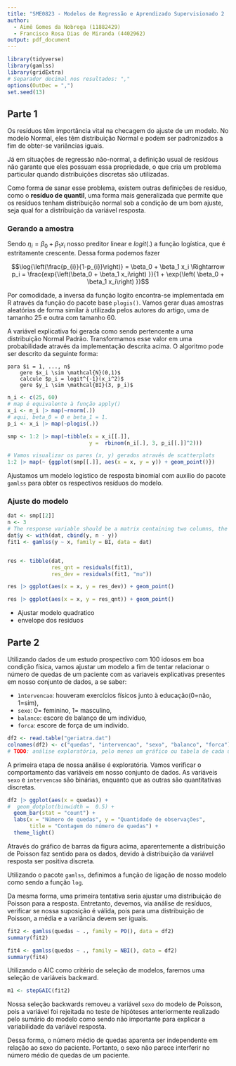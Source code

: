 ```yaml
---
title: "SME0823 - Modelos de Regressão e Aprendizado Supervisionado 2  Trabalho 2"
author:
  - Aimê Gomes da Nobrega (11882429)
  - Francisco Rosa Dias de Miranda (4402962)
output: pdf_document
---
```


```r
library(tidyverse)
library(gamlss)
library(gridExtra)
# Separador decimal nos resultados: ","
options(OutDec = ",")
set.seed(13)
```
## Parte 1

Os resíduos têm importância vital na checagem do ajuste de um modelo. No modelo Normal, eles têm distribuição Normal e podem ser padronizados a fim de obter-se variâncias iguais. 

Já em situações de regressão não-normal, a definição usual de resídous não garante que eles possuam essa propriedade, o que cria um problema particular quando distribuições discretas são utilizadas.

Como forma de sanar esse problema, existem outras definições de resíduo, como o **resíduo de quantil**, uma forma mais generalizada que permite que os resíduos tenham distribuição normal sob a condição de um bom ajuste, seja qual for a distribuição da variável resposta.

### Gerando a amostra

Sendo $\eta_i = \beta_0 + \beta_1 x_i$ nosso preditor linear e $logit(.)$ a função logística, que é estritamente crescente. Dessa forma podemos fazer

$$\log{\left(\frac{p_{i}}{1-p_{i}}\right)} = \beta_0 + \beta_1 x_i \Rightarrow p_i = \frac{exp{\left(\beta_0 + \beta_1 x_i\right) }}{1 + \exp{\left( \beta_0 + \beta_1 x_i\right) }}$$

Por comodidade, a inversa da função logito encontra-se implementada em R através da função do pacote base `plogis()`. Vamos gerar duas amostras aleatórias de forma similar à utilizada pelos autores do artigo, uma de tamanho 25 e outra com tamanho 60.

A variável explicativa foi gerada como sendo pertencente a uma distribuição Normal Padrão. Transformamos esse valor em uma probabilidade através da implementação descrita acima. O algoritmo pode ser descrito da seguinte forma:

    para $i = 1, ..., n$
        gere $x_i \sim \mathcal{N}(0,1)$
        calcule $p_i = logit^{-1}(x_i^2)$
        gere $y_i \sim \mathcal{BI}(3, p_i)$

```r
n_i <- c(25, 60)
# map é equivalente à função apply()
x_i <- n_i |> map(~rnorm(.))
# aqui, beta_0 = 0 e beta_1 = 1.
p_i <- x_i |> map(~plogis(.))

smp <- 1:2 |> map(~tibble(x = x_i[[.]],
                          y =  rbinom(n_i[.], 3, p_i[[.]]^2)))

# Vamos visualizar os pares (x, y) gerados através de scatterplots
1:2 |> map(~ {ggplot(smp[[.]], aes(x = x, y = y)) + geom_point()})
```

Ajustamos um modelo logístico de resposta binomial com auxílio do pacote `gamlss` para obter os respectivos resíduos do modelo.

### Ajuste do modelo

```r
dat <- smp[[2]]
n <- 3
# The response variable should be a matrix containing two columns, the first with the count  of successes and the second with the count of failures
dat$y <- with(dat, cbind(y, n - y))
fit1 <- gamlss(y ~ x, family = BI, data = dat)


res <- tibble(dat,
              res_qnt = residuals(fit1),
              res_dev = residuals(fit1, "mu"))

res |> ggplot(aes(x = x, y = res_dev)) + geom_point()

res |> ggplot(aes(x = x, y = res_qnt)) + geom_point()

```

 - Ajustar modelo quadratico
 - envelope dos residuos



## Parte 2 

Utilizando dados de um estudo prospectivo com 100 idosos em boa condição física, vamos ajustar um modelo a fim de tentar relacionar o número de quedas de um paciente com as variaveis explicativas presentes em nosso conjunto de dados, a se saber:

   - `ìntervencao`: houveram exercícios físicos junto à educação(0=não, 1=sim),
   - `sexo`: 0= feminino, 1= masculino,
   - `balanco`: escore de balanço de um indivíduo, 
   - `forca`: escore de força de um indivído.


```r
df2 <- read.table("geriatra.dat")
colnames(df2) <- c("quedas", "intervencao", "sexo", "balanco", "forca")
# TODO: análise exploratória, pelo menos um gráfico ou tabela de cada uma das variáveis explicativas
```

A primeira etapa de nossa análise é exploratória. Vamos verificar o comportamento das variáveis em nosso conjunto de dados. As variáveis `sexo` e `intervencao` são binárias, enquanto que as outras são quantitativas discretas.


```r
df2 |> ggplot(aes(x = quedas)) +
#  geom_dotplot(binwidth =  0.5) +
  geom_bar(stat = "count") +
  labs(x = "Número de quedas", y = "Quantidade de observações",
       title = "Contagem do número de quedas") +
  theme_light()
```

Através do gráfico de barras da figura acima, aparentemente a distribuição de Poisson faz sentido para os dados, devido à distribuição da variável resposta ser positiva discreta. 

Utilizando o pacote `gamlss`, definimos a função de ligação de nosso modelo como sendo a função `log`.

Da mesma forma, uma primeira tentativa seria ajustar uma distribuição de Poisson para a resposta. Entretanto, devemos, via análise de resíduos, verificar se nossa suposição é válida, pois para uma distribuição de Poisson, a média e a variância devem ser iguais.



```r
fit2 <- gamlss(quedas ~ ., family = PO(), data = df2)
summary(fit2)
```


```r
fit4 <- gamlss(quedas ~ ., family = NBI(), data = df2)
summary(fit4)
```



Utilizando o AIC como critério de seleção de modelos, faremos uma seleção de variáveis backward.

```r
m1 <- stepGAIC(fit2)
```

Nossa seleção backwards removeu a variável `sexo` do modelo de Poisson, pois a variável foi rejeitada no teste de hipóteses anteriormente realizado pelo sumário do modelo como sendo não importante para explicar a variabilidade da variável resposta.

Dessa forma, o número médio de quedas aparenta ser independente em relação ao sexo do paciente. Portanto, o sexo não parece interferir no número médio de quedas de um paciente.




